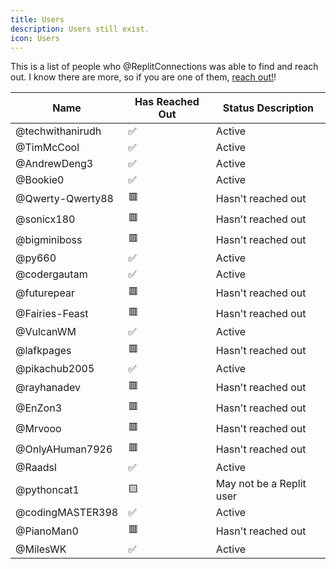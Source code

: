 ```yaml
---
title: Users
description: Users still exist.
icon: Users
---
```


This is a list of people who @ReplitConnections was able to find and reach out. I know there are more, so if you are one of them, [reach out!](https://github.com/ReplitConnections/ReplitConnections/discussions/1)! 

| Name              | Has Reached Out | Status Description                               |
|-------------------|------------------|-------------------------------------------------|
| @techwithanirudh  | ✅               | Active                                          |
| @TimMcCool        | ✅               | Active                                          |
| @AndrewDeng3      | ✅               | Active                                          |
| @Bookie0          | ✅               | Active                                          |
| @Qwerty-Qwerty88  | 🟥               | Hasn't reached out                              |
| @sonicx180        | 🟥               | Hasn't reached out                              |
| @bigminiboss      | 🟥               | Hasn't reached out                              |
| @py660            | ✅               | Active                                          |
| @codergautam      | ✅               | Active                                          |
| @futurepear       | 🟥               | Hasn't reached out                              |
| @Fairies-Feast    | 🟥               | Hasn't reached out                              |
| @VulcanWM         | ✅               | Active                                          |
| @lafkpages        | 🟥               | Hasn't reached out                              |
| @pikachub2005     | ✅               | Active                                          |
| @rayhanadev       | 🟥               | Hasn't reached out                              |
| @EnZon3           | 🟥               | Hasn't reached out                              |
| @Mrvooo           | 🟥               | Hasn't reached out                              |
| @OnlyAHuman7926   | 🟥               | Hasn't reached out                              |
| @Raadsl           | ✅               | Active                                          |
| @pythoncat1       | 🟨               | May not be a Replit user                        |
| @codingMASTER398  | ✅               | Active                                          |
| @PianoMan0        | 🟥               | Hasn't reached out                              |
| @MilesWK          | ✅               | Active                                          |

